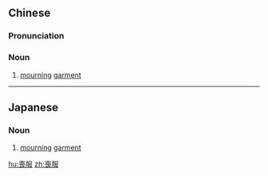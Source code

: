 {{also|丧服}}
==Chinese==
{{zh-forms|s=丧服}}

===Pronunciation===
{{zh-pron
|m=sāngfú
|c=song1 fuk6
|h=pfs=sông-fu̍k
|mn=song-ho̍k
|cat=n
}}

===Noun===
{{zh-noun}}

# [[mourning]] [[garment]]

----

==Japanese==
{{ja-kanjitab|も|ふく|yomi=ko}}

===Noun===
{{ja-noun|もふく}}

# [[mourning]] [[garment]]

[[hu:喪服]]
[[zh:喪服]]